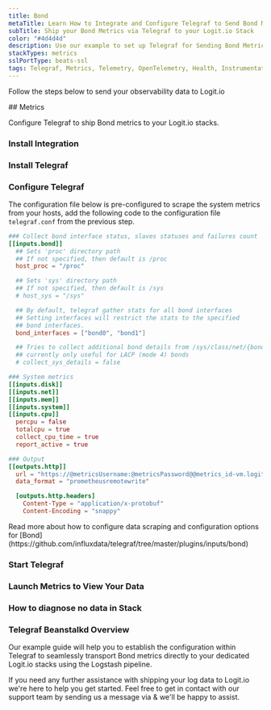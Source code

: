 ```yaml
---
title: Bond
metaTitle: Learn How to Integrate and Configure Telegraf to Send Bond Metrics
subTitle: Ship your Bond Metrics via Telegraf to your Logit.io Stack
color: "#4d4d4d"
description: Use our example to set up Telegraf for Sending Bond Metrics to Your Logit.io Stacks.
stackTypes: metrics
sslPortType: beats-ssl
tags: Telegraf, Metrics, Telemetry, OpenTelemetry, Health, Instrumentation, Bond, Prometheus, Networking, Network Bonding
---
```


Follow the steps below to send your observability data to Logit.io

<Steps>
  ## Metrics

  Configure Telegraf to ship Bond metrics to your Logit.io stacks.
  
  ### Install Integration
  <InstallIntegration/>

  ### Install Telegraf

  <InstallTelegraf />

  ### Configure Telegraf

  The configuration file below is pre-configured to scrape the system metrics from your hosts, add the following code to the configuration file `telegraf.conf` from the previous step.

  ```toml copy showLineNumbers /@metricsUsername/ /@metricsPassword/ /@metrics_id/ /@vmAgentPort/
  ### Collect bond interface status, slaves statuses and failures count
  [[inputs.bond]]
    ## Sets 'proc' directory path
    ## If not specified, then default is /proc
    host_proc = "/proc"

    ## Sets 'sys' directory path
    ## If not specified, then default is /sys
    # host_sys = "/sys"

    ## By default, telegraf gather stats for all bond interfaces
    ## Setting interfaces will restrict the stats to the specified
    ## bond interfaces.
    bond_interfaces = ["bond0", "bond1"]

    ## Tries to collect additional bond details from /sys/class/net/{bond}
    ## currently only useful for LACP (mode 4) bonds
    # collect_sys_details = false

  ### System metrics
  [[inputs.disk]]
  [[inputs.net]]
  [[inputs.mem]]
  [[inputs.system]]
  [[inputs.cpu]]
    percpu = false
    totalcpu = true
    collect_cpu_time = true
    report_active = true

  ### Output
  [[outputs.http]]
    url = "https://@metricsUsername:@metricsPassword@@metrics_id-vm.logit.io:@vmAgentPort/api/v1/write"
    data_format = "prometheusremotewrite"

    [outputs.http.headers]
      Content-Type = "application/x-protobuf"
      Content-Encoding = "snappy"
  ```

  <Callout type="info">
    Read more about how to configure data scraping and configuration options for [Bond](https://github.com/influxdata/telegraf/tree/master/plugins/inputs/bond)
  </Callout>

  ### Start Telegraf

  <StartTelegraf />

  ### Launch Metrics to View Your Data

  <LaunchVisualizer type="metrics" />

  ### How to diagnose no data in Stack

  <DiagnoseNoData />

</Steps>

### Telegraf Beanstalkd Overview

Our example guide will help you to establish the configuration within Telegraf to seamlessly transport Bond metrics directly to your dedicated 
Logit.io stacks using the Logstash pipeline.

If you need any further assistance with shipping your log data to Logit.io we're here to help you get started. Feel free to get in contact with 
our support team by sending us a message via <IntercomButton text="live chat" /> & we'll be happy to assist.
